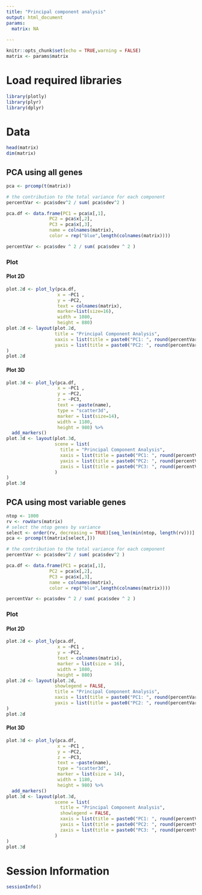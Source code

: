 ```yaml
---
title: "Principal component analysis"
output: html_document
params:
  matrix: NA
  
---
```


```r
knitr::opts_chunk$set(echo = TRUE,warning = FALSE)
matrix <- params$matrix
```


# Load required libraries
```r
library(plotly)
library(plyr)
library(dplyr)
```

# Data
```r
head(matrix)
dim(matrix)
```

## PCA using all genes
```R
pca <- prcomp(t(matrix))

# the contribution to the total variance for each component
percentVar <- pca$sdev^2 / sum( pca$sdev^2 )

pca.df <- data.frame(PC1 = pca$x[,1], 
                PC2 = pca$x[,2], 
                PC3 = pca$x[,3], 
                name = colnames(matrix),
                color = rep("blue",length(colnames(matrix))))

percentVar <- pca$sdev ^ 2 / sum( pca$sdev ^ 2 )
```    

### Plot 

#### Plot 2D
```R
plot.2d <- plot_ly(pca.df, 
                   x = ~PC1 , 
                   y = ~PC2, 
                   text = colnames(matrix), 
                   marker=list(size=16), 
                   width = 1080, 
                   height = 880)
plot.2d <- layout(plot.2d, 
                  title = "Principal Component Analysis", 
                  xaxis = list(title = paste0("PC1: ", round(percentVar[1] * 100, digits = 2),"% variance")), 
                  yaxis = list(title = paste0("PC2: ", round(percentVar[2] * 100, digits = 2),"% variance")) 
)
plot.2d
```

#### Plot 3D

```R
plot.3d <- plot_ly(pca.df,
                   x = ~PC1 , 
                   y = ~PC2, 
                   z = ~PC3, 
                   text = ~paste(name), 
                   type = "scatter3d", 
                   marker = list(size=14), 
                   width = 1180, 
                   height = 980) %>%
  add_markers()
plot.3d <- layout(plot.3d, 
                  scene = list(
                    title = "Principal Component Analysis", 
                    xaxis = list(title = paste0("PC1: ", round(percentVar[1] * 100, digits = 2),"% variance")), 
                    yaxis = list(title = paste0("PC2: ", round(percentVar[2] * 100, digits = 2),"% variance")),
                    zaxis = list(title = paste0("PC3: ", round(percentVar[3] * 100, digits = 2),"% variance")) 
                  )
)
plot.3d
```


## PCA using most variable genes
```R
ntop <- 1000
rv <- rowVars(matrix)
# select the ntop genes by variance
select <- order(rv, decreasing = TRUE)[seq_len(min(ntop, length(rv)))]
pca <- prcomp(t(matrix[select,]))

# the contribution to the total variance for each component
percentVar <- pca$sdev^2 / sum( pca$sdev^2 )

pca.df <- data.frame(PC1 = pca$x[,1], 
                PC2 = pca$x[,2], 
                PC3 = pca$x[,3], 
                name = colnames(matrix),
                color = rep("blue",length(colnames(matrix))))

percentVar <- pca$sdev ^ 2 / sum( pca$sdev ^ 2 )
```    

### Plot 

#### Plot 2D
```R
plot.2d <- plot_ly(pca.df, 
                   x = ~PC1 , 
                   y = ~PC2, 
                   text = colnames(matrix), 
                   marker = list(size = 16), 
                   width = 1080, 
                   height = 880)
plot.2d <- layout(plot.2d, 
                  showlegend = FALSE,
                  title = "Principal Component Analysis", 
                  xaxis = list(title = paste0("PC1: ", round(percentVar[1] * 100, digits = 2), "% variance")), 
                  yaxis = list(title = paste0("PC2: ", round(percentVar[2] * 100, digits = 2), "% variance")) 
)
plot.2d
```

#### Plot 3D

```R
plot.3d <- plot_ly(pca.df,
                   x = ~PC1 , 
                   y = ~PC2, 
                   z = ~PC3, 
                   text = ~paste(name), 
                   type = "scatter3d", 
                   marker = list(size = 14), 
                   width = 1180, 
                   height = 980) %>%
  add_markers()
plot.3d <- layout(plot.3d, 
                  scene = list(
                    title = "Principal Component Analysis", 
                    showlegend = FALSE,
                    xaxis = list(title = paste0("PC1: ", round(percentVar[1] * 100, digits = 2),"% variance")), 
                    yaxis = list(title = paste0("PC2: ", round(percentVar[2] * 100, digits = 2),"% variance")),
                    zaxis = list(title = paste0("PC3: ", round(percentVar[3] * 100, digits = 2),"% variance")) 
                  )
)
plot.3d
```



# Session Information
```r
sessionInfo()
```
